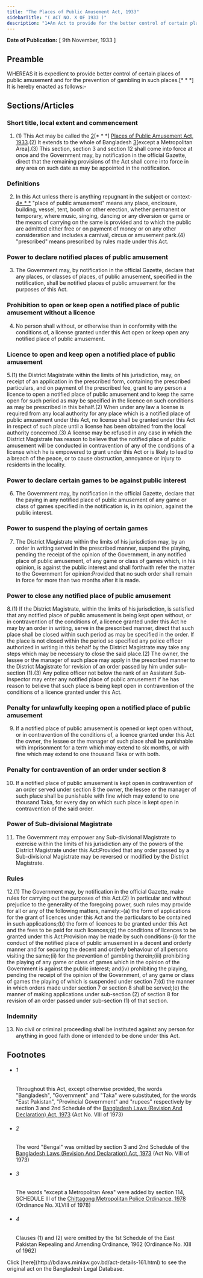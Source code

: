 ```yaml
---
title: "The Places of Public Amusement Act, 1933"
sidebarTitle: "( ACT NO. X OF 1933 )"
description: "1♣An Act to provide for the better control of certain places of public amusement."
---
```


**Date of Publication:** [ 9th November, 1933 ]

## Preamble

WHEREAS it is expedient to provide better control of certain places of public amusement and for the prevention of gambling in such places.[\* \* \*] It is hereby enacted as follows:-

## Sections/Articles

### Short title, local extent and commencement

1. (1) This Act may be called the [2](1)[\* \* \*] [Places of Public Amusement Act, 1933](/laws/act-161 "Places of Public Amusement Act, 1933").(2) It extends to the whole of Bangladesh [3](2)[except a Metropolitan Area].(3) This section, section 3 and section 12 shall come into force at once and the Government may, by notification in the official Gazette, direct that the remaining provisions of the Act shall come into force in any area on such date as may be appointed in the notification.

### Definitions

2. In this Act unless there is anything repugnant in the subject or context-[4](1)[\* \* \*](3) "place of public amusement" means any place, enclosure, building, vessel, tent, booth or other erection, whether permanent or temporary, where music, singing, dancing or any diversion or game or the means of carrying on the same is provided and to which the public are admitted either free or on payment of money or on any other consideration and includes a carnival, circus or amusement park.(4) "prescribed" means prescribed by rules made under this Act.

### Power to declare notified places of public amusement

3. The Government may, by notification in the official Gazette, declare that any places, or classes of places, of public amusement, specified in the notification, shall be notified places of public amusement for the purposes of this Act.

### Prohibition to open or keep open a notified place of public amusement without a licence

4. No person shall without, or otherwise than in conformity with the conditions of, a license granted under this Act open or keep open any notified place of public amusement.

### Licence to open and keep open a notified place of public amusement

5.(1) the District Magistrate within the limits of his jurisdiction, may, on receipt of an application in the prescribed form, containing the prescribed particulars, and on payment of the prescribed fee, grant to any person a licence to open a notified place of public amusement and to keep the same open for such period as may be specified in the licence on such conditions as may be prescribed in this behalf.(2) When under any law a license is required from any local authority for any place which is a notified place of public amusement under this Act, no license shall be granted under this Act in respect of such place until a license has been obtained from the local authority concerned.(3) A license may be refused in any case in which the District Magistrate has reason to believe that the notified place of public amusement will be conducted in contravention of any of the conditions of a license which he is empowered to grant under this Act or is likely to lead to a breach of the peace, or to cause obstruction, annoyance or injury to residents in the locality.

### Power to declare certain games to be against public interest

6. The Government may, by notification in the official Gazette, declare that the paying in any notified place of public amusement of any game or class of games specified in the notification is, in its opinion, against the public interest.

### Power to suspend the playing of certain games

7. The District Magistrate within the limits of his jurisdiction may, by an order in writing served in the prescribed manner, suspend the playing, pending the receipt of the opinion of the Government, in any notified place of public amusement, of any game or class of games which, in his opinion, is against the public interest and shall forthwith refer the matter to the Government for opinion:Provided that no such order shall remain in force for more than two months after it is made.

### Power to close any notified place of public amusement

8.(1) If the District Magistrate, within the limits of his jurisdiction, is satisfied that any notified place of public amusement is being kept open without, or in contravention of the conditions of, a licence granted under this Act he may by an order in writing, serve in the prescribed manner, direct that such place shall be closed within such period as may be specified in the order. If the place is not closed within the period so specified any police officer authorized in writing in this behalf by the District Magistrate may take any steps which may be necessary to close the said place.(2) The owner, the lessee or the manager of such place may apply in the prescribed manner to the District Magistrate for revision of an order passed by him under sub-section (1).(3) Any police officer not below the rank of an Assistant Sub-Inspector may enter any notified place of public amusement if he has reason to believe that such place is being kept open in contravention of the conditions of a licence granted under this Act.

### Penalty for unlawfully keeping open a notified place of public amusement

9. If a notified place of public amusement is opened or kept open without, or in contravention of the conditions of, a licence granted under this Act the owner, the lessee or the manager of such place shall be punishable with imprisonment for a term which may extend to six months, or with fine which may extend to one thousand Taka or with both.

### Penalty for contravention of an order under section 8

10. If a notified place of public amusement is kept open in contravention of an order served under section 8 the owner, the lessee or the manager of such place shall be punishable with fine which may extend to one thousand Taka, for every day on which such place is kept open in contravention of the said order.

### Power of Sub-divisional Magistrate

11. The Government may empower any Sub-divisional Magistrate to exercise within the limits of his jurisdiction any of the powers of the District Magistrate under this Act:Provided that any order passed by a Sub-divisional Magistrate may be reversed or modified by the District Magistrate.

### Rules

12.(1) The Government may, by notification in the official Gazette, make rules for carrying out the purposes of this Act.(2) In particular and without prejudice to the generality of the foregoing power, such rules may provide for all or any of the following matters, namely:-(a) the form of applications for the grant of licences under this Act and the particulars to be contained in such applications;(b) the form of licences to be granted under this Act and the fees to be paid for such licences;(c) the conditions of licences to be granted under this Act:Provision may be made by such conditions-(i) for the conduct of the notified place of public amusement in a decent and orderly manner and for securing the decent and orderly behaviour of all persons visiting the same;(ii) for the prevention of gambling therein;(iii) prohibiting the playing of any game or class of games which in the opinion of the Government is against the public interest; and(iv) prohibiting the playing, pending the receipt of the opinion of the Government, of any game or class of games the playing of which is suspended under section 7;(d) the manner in which orders made under section 7 or section 8 shall be served;(e) the manner of making applications under sub-section (2) of section 8 for revision of an order passed under sub-section (1) of that section.

### Indemnity

13. No civil or criminal proceeding shall be instituted against any person for anything in good faith done or intended to be done under this Act.

## Footnotes

- ###### 1

  Throughout this Act, except otherwise provided, the words "Bangladesh", "Government" and "Taka" were substituted, for the words "East Pakistan", "Provincial Government" and "rupees" respectively by section 3 and 2nd Schedule of the [Bangladesh Laws (Revision And Declaration) Act, 1973](/laws/act-430 "Bangladesh Laws (Revision And Declaration) Act, 1973") (Act No. VIII of 1973)

- ###### 2

  The word "Bengal" was omitted by section 3 and 2nd Schedule of the [Bangladesh Laws (Revision And Declaration) Act, 1973](/laws/act-430 "Bangladesh Laws (Revision And Declaration) Act, 1973") (Act No. VIII of 1973)

- ###### 3

  The words "except a Metropolitan Area" were added by section 114, SCHEDULE III of the [Chittagong Metropolitan Police Ordinance, 1978](/laws/act-578 "Chittagong Metropolitan Police Ordinance, 1978") (Ordinance No. XLVIII of 1978)

- ###### 4

  Clauses (1) and (2) were omitted by the 1st Schedule of the East Pakistan Repealing and Amending Ordinance, 1962 (Ordinance No. XIII of 1962)

<Note>
  Click [here](http://bdlaws.minlaw.gov.bd/act-details-161.html) to see the original act on the Bangladesh Legal Database.
</Note>
